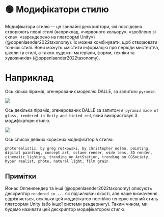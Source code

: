 
# 🟢 Модифікатори стилю

Модифікатори стилю — це звичайні дескриптори, які послідовно створюють певні стилі (наприклад, «червоного кольору», «зроблено зі скла», «зарендерено на платформі Unity») (@oppenlaender2022taxonomy). Їх можна комбінувати, щоб створювати точніші стилі. Вони можуть «містити інформацію про періоди мистецтва, школи та стилі, а також художні матеріали, форми, техніки та художників» (@oppenlaender2022taxonomy).

# Наприклад

Ось кілька пірамід, згенерованих моделлю DALLE, за запитом: `pyramid`.

<div style={{ textAlign: "center" }}>
  <Image
    src="/docs/assets/images_chapter/pyramids.webp"
    width={2340}
    height={592}
    style={{ width: "750px", margin: "auto" }}
  />
</div>

Ось декілька пірамід, згенерованих DALLE за запитом `A pyramid made of glass, rendered in Unity and tinted red`, який використовує 3 модифікатори стилю.

<div style={{ textAlign: "center" }}>
  <Image
    src="/docs/assets/images_chapter/red_pyramids.webp"
    width={2340}
    height={592}
    style={{ width: "750px", margin: "auto" }}
  />
</div>

Ось список деяких корисних модифікаторів стилю:

```text
photorealistic, by greg rutkowski, by christopher nolan, painting, digital painting, concept art, octane render, wide lens, 3D render, cinematic lighting, trending on ArtStation, trending on CGSociety, hyper realist, photo, natural light, film grain
```

## Примітки

Йонас Оппенлендер та інші (@oppenlaender2022taxonomy) описують дескриптор `rendered in ...` як підсилювач якості, але наше визначення відрізняється, оскільки цей модифікатор постійно генерує певний стиль платформи Unity (або іншої системи рендерингу). Таким чином, ми будемо називати цей дескриптор модифікатором стилю.
